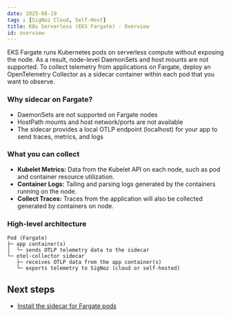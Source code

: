 ```yaml
---
date: 2025-08-19
tags : [SigNoz Cloud, Self-Host]
title: K8s Serverless (EKS Fargate) - Overview
id: overview
---
```


EKS Fargate runs Kubernetes pods on serverless compute without exposing the node. As a result, node-level DaemonSets and host mounts are not supported. To collect telemetry from applications on Fargate, deploy an OpenTelemetry Collector as a sidecar container within each pod that you want to observe.

### Why sidecar on Fargate?

- DaemonSets are not supported on Fargate nodes
- HostPath mounts and host network/ports are not available
- The sidecar provides a local OTLP endpoint (localhost) for your app to send traces, metrics, and logs

### What you can collect

- **Kubelet Metrics:** Data from the Kubelet API on each node, such as pod and container resource utilization.
- **Container Logs:** Tailing and parsing logs generated by the containers running on the node.
- **Collect Traces:** Traces from the application will also be collected generated by containers on node.

### High-level architecture

```
Pod (Fargate)
├─ app container(s)
│  └─ sends OTLP telemetry data to the sidecar
└─ otel-collector sidecar
   ├─ receives OTLP data from the app container(s)
   └─ exports telemetry to SigNoz (cloud or self-hosted)
```

## Next steps

- [Install the sidecar for Fargate pods](/docs/collection-agents/k8s/serverless/install)

